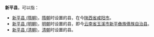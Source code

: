 '''新平县'''，可以指：

*[[新平县_(隋朝)|新平县 (隋朝)]]，[[隋朝|隋朝]]时设置的县，在今[[陕西省|陕西省]][[咸阳市|咸阳市]]。
*[[新平县_(明朝)|新平县 (明朝)]]，[[明朝|明朝]]时设置的县，即今[[云南省|云南省]][[玉溪市|玉溪市]][[新平彝族傣族自治县|新平彝族傣族自治县]]。
*[[新平县_(清朝)|新平县 (清朝)]]，[[清朝|清朝]]时设置的县。

{{Disambig|X|Cat=三字中国县名消歧义}}